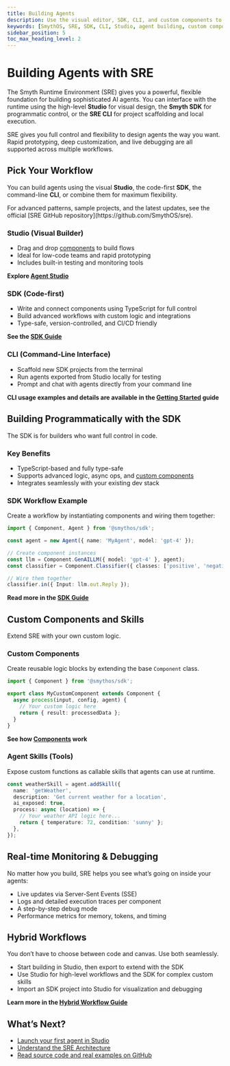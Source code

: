 ```yaml
---
title: Building Agents
description: Use the visual editor, SDK, CLI, and custom components to design, monitor, and extend agents in the Smyth Runtime Environment.
keywords: [SmythOS, SRE, SDK, CLI, Studio, agent building, custom components, observability]
sidebar_position: 5
toc_max_heading_level: 2
---
```


# Building Agents with SRE

The Smyth Runtime Environment (SRE) gives you a powerful, flexible foundation for building sophisticated AI agents. You can interface with the runtime using the high-level **Studio** for visual design, the **Smyth SDK** for programmatic control, or the **SRE CLI** for project scaffolding and local execution.

<InfoCallout title="Why this matters">
SRE gives you full control and flexibility to design agents the way you want. Rapid prototyping, deep customization, and live debugging are all supported across multiple workflows.
</InfoCallout>

<Spacer size="md" />

## Pick Your Workflow

You can build agents using the visual **Studio**, the code-first **SDK**, the command-line **CLI**, or combine them for maximum flexibility.

<TipCallout title="Advanced patterns from the SRE repo">
For advanced patterns, sample projects, and the latest updates, see the official [SRE GitHub repository](https://github.com/SmythOS/sre).
</TipCallout>

### Studio (Visual Builder)

-   Drag and drop [components](/docs/agent-runtime/components) to build flows
-   Ideal for low-code teams and rapid prototyping
-   Includes built-in testing and monitoring tools

 **Explore [Agent Studio](/docs/agent-studio/overview)**

### SDK (Code-first)

-   Write and connect components using TypeScript for full control
-   Build advanced workflows with custom logic and integrations
-   Type-safe, version-controlled, and CI/CD friendly

 **See the [SDK Guide](/docs/agent-runtime/sdk-guide)**

### CLI (Command-Line Interface)

-   Scaffold new SDK projects from the terminal
-   Run agents exported from Studio locally for testing
-   Prompt and chat with agents directly from your command line

 **CLI usage examples and details are available in the [Getting Started](/docs/agent-runtime/getting-started) guide**

<Spacer size="md" />

## Building Programmatically with the SDK

The SDK is for builders who want full control in code.

### Key Benefits

-   TypeScript-based and fully type-safe
-   Supports advanced logic, async ops, and [custom components](/docs/agent-runtime/components)
-   Integrates seamlessly with your existing dev stack

### SDK Workflow Example

Create a workflow by instantiating components and wiring them together:

```typescript
import { Component, Agent } from '@smythos/sdk';

const agent = new Agent({ name: 'MyAgent', model: 'gpt-4' });

// Create component instances
const llm = Component.GenAILLM({ model: 'gpt-4' }, agent);
const classifier = Component.Classifier({ classes: ['positive', 'negative'] }, agent);

// Wire them together
classifier.in({ Input: llm.out.Reply });
```

 **Read more in the [SDK Guide](/docs/agent-runtime/sdk-guide)**

<Spacer size="md" />

## Custom Components and Skills

Extend SRE with your own custom logic.

### Custom Components

Create reusable logic blocks by extending the base <code>Component</code> class.

```typescript
import { Component } from '@smythos/sdk';

export class MyCustomComponent extends Component {
  async process(input, config, agent) {
    // Your custom logic here
    return { result: processedData };
  }
}
```

 **See how [Components](/docs/agent-runtime/components) work**

### Agent Skills (Tools)

Expose custom functions as callable skills that agents can use at runtime.

```typescript
const weatherSkill = agent.addSkill({
  name: 'getWeather',
  description: 'Get current weather for a location',
  ai_exposed: true,
  process: async (location) => {
    // Your weather API logic here...
    return { temperature: 72, condition: 'sunny' };
  },
});
```

<Spacer size="md" />

## Real-time Monitoring & Debugging

No matter how you build, SRE helps you see what’s going on inside your agents:

-   Live updates via Server-Sent Events (SSE)
-   Logs and detailed execution traces per component
-   A step-by-step debug mode
-   Performance metrics for memory, tokens, and timing

<Spacer size="md" />

## Hybrid Workflows

You don’t have to choose between code and canvas. Use both seamlessly.

-   Start building in Studio, then export to extend with the SDK
-   Use Studio for high-level workflows and the SDK for complex custom skills
-   Import an SDK project into Studio for visualization and debugging

 **Learn more in the [Hybrid Workflow Guide](/docs/agent-runtime/hybrid-workflows)**

<Spacer size="md" />

## What’s Next?

-   [Launch your first agent in Studio](/docs/agent-studio/quickstart/quickstart)
-   [Understand the SRE Architecture](/docs/agent-runtime/architecture)
-   [Read source code and real examples on GitHub](https://github.com/SmythOS/sre)

<Spacer size="md" />
